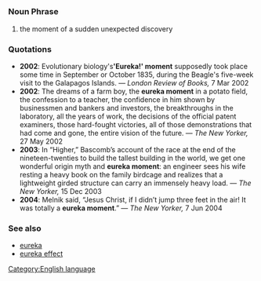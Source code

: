 =={{en}}==
[[Category:English language]]
===Noun Phrase===
#the moment of a sudden unexpected discovery

===Quotations===
*'''2002''': Evolutionary biology's''' 'Eureka!' moment''' supposedly took place some time in September or October 1835, during the Beagle's five-week visit to the Galapagos Islands. &mdash; ''London Review of Books,'' 7 Mar 2002
*'''2002''': The dreams of a farm boy, the '''eureka moment''' in a potato field, the confession to a teacher, the confidence in him shown by businessmen and bankers and investors, the breakthroughs in the laboratory, all the years of work, the decisions of the official patent examiners, those hard-fought victories, all of those demonstrations that had come and gone, the entire vision of the future.  &mdash; ''The New Yorker,'' 27 May 2002
*'''2003''': In “Higher,” Bascomb’s account of the race at the end of the nineteen-twenties to build the tallest building in the world, we get one wonderful origin myth and '''eureka moment''': an engineer sees his wife resting a heavy book on the family birdcage and realizes that a lightweight girded structure can carry an immensely heavy load.  &mdash; ''The New Yorker,'' 15 Dec 2003
*'''2004''': Melnik said, “Jesus Christ, if I didn’t jump three feet in the air! It was totally a '''eureka moment'''.” &mdash; ''The New Yorker,'' 7 Jun 2004

===See also===
*[[eureka]]
*[[eureka effect]]